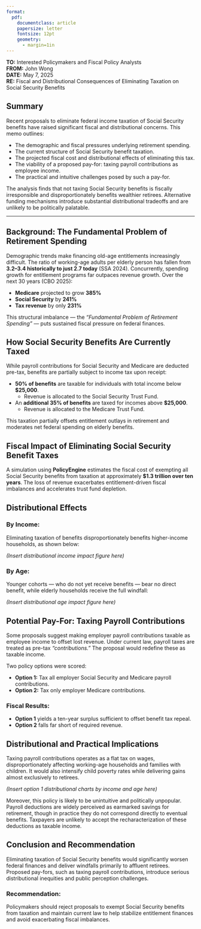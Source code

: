 ```yaml
---
format: 
  pdf:
    documentclass: article
    papersize: letter
    fontsize: 12pt
    geometry:
      - margin=1in
---
```


**TO:** Interested Policymakers and Fiscal Policy Analysts  
**FROM:** John Wong  
**DATE:** May 7, 2025  
**RE:** Fiscal and Distributional Consequences of Eliminating Taxation on Social Security Benefits

## Summary

Recent proposals to eliminate federal income taxation of Social Security benefits have raised significant fiscal and distributional concerns. This memo outlines:

- The demographic and fiscal pressures underlying retirement spending.
- The current structure of Social Security benefit taxation.
- The projected fiscal cost and distributional effects of eliminating this tax.
- The viability of a proposed pay-for: taxing payroll contributions as employee income.
- The practical and intuitive challenges posed by such a pay-for.

The analysis finds that not taxing Social Security benefits is fiscally irresponsible and disproportionately benefits wealthier retirees. Alternative funding mechanisms introduce substantial distributional tradeoffs and are unlikely to be politically palatable.

---

## Background: The Fundamental Problem of Retirement Spending

Demographic trends make financing old-age entitlements increasingly difficult. The ratio of working-age adults per elderly person has fallen from **3.2–3.4 historically to just 2.7 today** (SSA 2024). Concurrently, spending growth for entitlement programs far outpaces revenue growth. Over the next 30 years (CBO 2025):

- **Medicare** projected to grow **385%**
- **Social Security** by **241%**
- **Tax revenue** by only **231%**

This structural imbalance — the *“Fundamental Problem of Retirement Spending”* — puts sustained fiscal pressure on federal finances.

## How Social Security Benefits Are Currently Taxed

While payroll contributions for Social Security and Medicare are deducted pre-tax, benefits are partially subject to income tax upon receipt:

- **50% of benefits** are taxable for individuals with total income below **$25,000**.
  - Revenue is allocated to the Social Security Trust Fund.
- An **additional 35% of benefits** are taxed for incomes above **$25,000**.
  - Revenue is allocated to the Medicare Trust Fund.

This taxation partially offsets entitlement outlays in retirement and moderates net federal spending on elderly benefits.

## Fiscal Impact of Eliminating Social Security Benefit Taxes

A simulation using **PolicyEngine** estimates the fiscal cost of exempting all Social Security benefits from taxation at approximately **$1.3 trillion over ten years**. The loss of revenue exacerbates entitlement-driven fiscal imbalances and accelerates trust fund depletion.

## Distributional Effects

### By Income:
Eliminating taxation of benefits disproportionately benefits higher-income households, as shown below:

*(Insert distributional income impact figure here)*

### By Age:
Younger cohorts — who do not yet receive benefits — bear no direct benefit, while elderly households receive the full windfall:

*(Insert distributional age impact figure here)*

## Potential Pay-For: Taxing Payroll Contributions

Some proposals suggest making employer payroll contributions taxable as employee income to offset lost revenue. Under current law, payroll taxes are treated as pre-tax *“contributions.”* The proposal would redefine these as taxable income.

Two policy options were scored:

- **Option 1:** Tax all employer Social Security and Medicare payroll contributions.
- **Option 2:** Tax only employer Medicare contributions.

### Fiscal Results:

- **Option 1** yields a ten-year surplus sufficient to offset benefit tax repeal.
- **Option 2** falls far short of required revenue.

## Distributional and Practical Implications

Taxing payroll contributions operates as a flat tax on wages, disproportionately affecting working-age households and families with children. It would also intensify child poverty rates while delivering gains almost exclusively to retirees.

*(Insert option 1 distributional charts by income and age here)*

Moreover, this policy is likely to be unintuitive and politically unpopular. Payroll deductions are widely perceived as earmarked savings for retirement, though in practice they do not correspond directly to eventual benefits. Taxpayers are unlikely to accept the recharacterization of these deductions as taxable income.

## Conclusion and Recommendation

Eliminating taxation of Social Security benefits would significantly worsen federal finances and deliver windfalls primarily to affluent retirees. Proposed pay-fors, such as taxing payroll contributions, introduce serious distributional inequities and public perception challenges.

### Recommendation: 
Policymakers should reject proposals to exempt Social Security benefits from taxation and maintain current law to help stabilize entitlement finances and avoid exacerbating fiscal imbalances.
